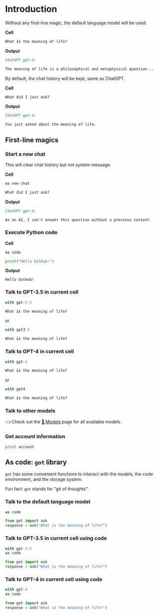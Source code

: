# Introduction

Without any first-line magic, the default language model will be used.

**Cell**

```python
What is the meaning of life?
```

**Output**

```markdown
ChatGPT gpt-4:

The meaning of life is a philosophical and metaphysical question...
```

By default, the chat history will be kept, same as ChatGPT.

**Cell**

```python
What did I just ask?
```

**Output**

```markdown
ChatGPT gpt-4:

You just asked about the meaning of life.
```

## First-line magics

### Start a new chat

This will clear chat history but not system message.

**Cell**

```python
as new chat

What did I just ask?
```

**Output**

```markdown
ChatGPT gpt-4:

As an AI, I can't answer this question without a previous context.
```

### Execute Python code

**Cell**

```python
as code

print("Hello GotHub!")
```

**Output**

```
Hello GotHub!
```

### Talk to GPT-3.5 in current cell

```python
with gpt-3.5

What is the meaning of life?
```

or

```python
with gpt3.5

What is the meaning of life?
```

### Talk to GPT-4 in current cell

```python
with gpt-4

What is the meaning of life?
```

or

```python
with gpt4

What is the meaning of life?
```

### Talk to other models

👈 Check out the [🤖 Models](Models.mdx) page for all available models.

### Get account information

```python
print account
```

## As code: `got` library

`got` has some convenient functions to interact with the models, the code environment,
and the storage system.

Fun fact: `got` stands for "git of thoughts".

### Talk to the default language model

```python
as code

from got import ask
response = ask("What is the meaning of life?")
```

### Talk to GPT-3.5 in current cell using code

```python
with gpt-3.5
as code

from got import ask
response = ask("What is the meaning of life?")
```

### Talk to GPT-4 in current cell using code

```python
with gpt-4
as code

from got import ask
response = ask("What is the meaning of life?")
```
